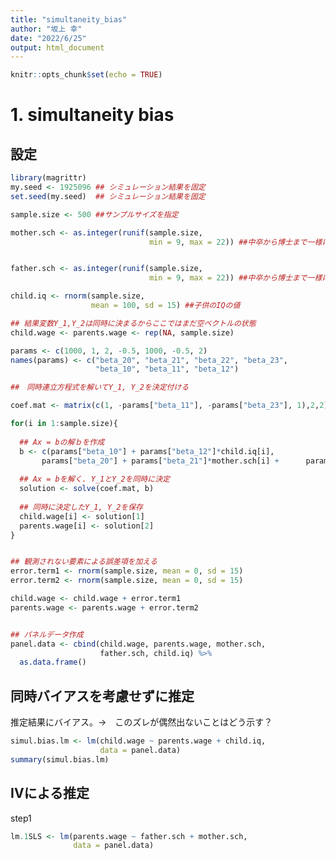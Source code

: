 ```yaml
---
title: "simultaneity_bias"
author: "坂上 幸"
date: "2022/6/25"
output: html_document
---
```


```r
knitr::opts_chunk$set(echo = TRUE)
```

# 1. simultaneity bias

## 設定

```r
library(magrittr)
my.seed <- 1925096 ## シミュレーション結果を固定
set.seed(my.seed)  ## シミュレーション結果を固定

sample.size <- 500 ##サンプルサイズを指定

mother.sch <- as.integer(runif(sample.size,
                               min = 9, max = 22)) ##中卒から博士まで一様に分布する


father.sch <- as.integer(runif(sample.size,
                               min = 9, max = 22)) ##中卒から博士まで一様に分布する

child.iq <- rnorm(sample.size,
                  mean = 100, sd = 15) ##子供のIQの値

## 結果変数Y_1,Y_2は同時に決まるからここではまだ空ベクトルの状態
child.wage <- parents.wage <- rep(NA, sample.size)

params <- c(1000, 1, 2, -0.5, 1000, -0.5, 2) 
names(params) <- c("beta_20", "beta_21", "beta_22", "beta_23",
                   "beta_10", "beta_11", "beta_12")

##　同時連立方程式を解いてY_1, Y_2を決定付ける

coef.mat <- matrix(c(1, -params["beta_11"], -params["beta_23"], 1),2,2)

for(i in 1:sample.size){
  
  ## Ax = bの解ｂを作成
  b <- c(params["beta_10"] + params["beta_12"]*child.iq[i],
       params["beta_20"] + params["beta_21"]*mother.sch[i] +      params["beta_22"]*father.sch[i])
  
  ## Ax = bを解く. Y_1とY_2を同時に決定
  solution <- solve(coef.mat, b)
  
  ## 同時に決定したY_1, Y_2を保存
  child.wage[i] <- solution[1]
  parents.wage[i] <- solution[2]
}


## 観測されない要素による誤差項を加える
error.term1 <- rnorm(sample.size, mean = 0, sd = 15)
error.term2 <- rnorm(sample.size, mean = 0, sd = 15)

child.wage <- child.wage + error.term1
parents.wage <- parents.wage + error.term2


## パネルデータ作成
panel.data <- cbind(child.wage, parents.wage, mother.sch,
                    father.sch, child.iq) %>% 
  as.data.frame()

```

## 同時バイアスを考慮せずに推定

推定結果にバイアス。→　このズレが偶然出ないことはどう示す？

```r

simul.bias.lm <- lm(child.wage ~ parents.wage + child.iq,
                    data = panel.data)
summary(simul.bias.lm)
```

## IVによる推定

step1

```r

lm.1SLS <- lm(parents.wage ~ father.sch + mother.sch,
              data = panel.data)

```
